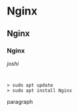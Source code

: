 

# Nginx
## Nginx
### Nginx

*joshi*

```


> sudo apt update
> sudo apt install Nginx

````


paragraph
 